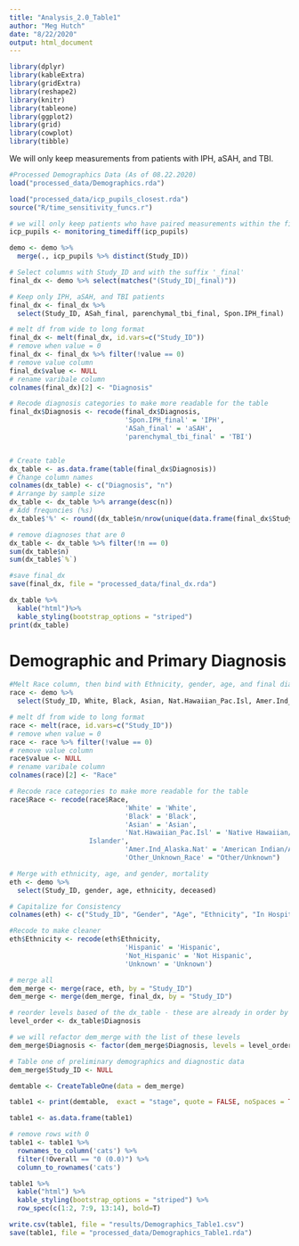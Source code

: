 ```yaml
---
title: "Analysis_2.0_Table1"
author: "Meg Hutch"
date: "8/22/2020"
output: html_document
---
```


```r
library(dplyr)
library(kableExtra)
library(gridExtra)
library(reshape2)
library(knitr)
library(tableone)
library(ggplot2)
library(grid)
library(cowplot)
library(tibble)
```

We will only keep measurements from patients with IPH, aSAH, and TBI. 

```r
#Processed Demographics Data (As of 08.22.2020)
load("processed_data/Demographics.rda")

load("processed_data/icp_pupils_closest.rda") 
source("R/time_sensitivity_funcs.r")
```


```r

# we will only keep patients who have paired measurements within the first 96 hours
icp_pupils <- monitoring_timediff(icp_pupils)

demo <- demo %>% 
  merge(., icp_pupils %>% distinct(Study_ID))

# Select columns with Study_ID and with the suffix '_final'
final_dx <- demo %>% select(matches("(Study_ID|_final)"))

# Keep only IPH, aSAH, and TBI patients
final_dx <- final_dx %>% 
  select(Study_ID, ASah_final, parenchymal_tbi_final, Spon.IPH_final)

# melt df from wide to long format
final_dx <- melt(final_dx, id.vars=c("Study_ID"))
# remove when value = 0
final_dx <- final_dx %>% filter(!value == 0)
# remove value column
final_dx$value <- NULL
# rename varibale column
colnames(final_dx)[2] <- "Diagnosis"

# Recode diagnosis categories to make more readable for the table
final_dx$Diagnosis <- recode(final_dx$Diagnosis,
                             'Spon.IPH_final' = 'IPH',
                             'ASah_final' = 'aSAH',
                             'parenchymal_tbi_final' = 'TBI')


# Create table
dx_table <- as.data.frame(table(final_dx$Diagnosis))
# Change column names
colnames(dx_table) <- c("Diagnosis", "n")
# Arrange by sample size
dx_table <- dx_table %>% arrange(desc(n))
# Add frequncies (%s)
dx_table$'%' <- round((dx_table$n/nrow(unique(data.frame(final_dx$Study_ID))))*100, 1)

# remove diagnoses that are 0
dx_table <- dx_table %>% filter(!n == 0)
sum(dx_table$n)
sum(dx_table$`%`)

#save final_dx 
save(final_dx, file = "processed_data/final_dx.rda")
```


```r
dx_table %>%
  kable("html")%>%
  kable_styling(bootstrap_options = "striped")
print(dx_table)
```

# **Demographic and Primary Diagnosis**

```r
#Melt Race column, then bind with Ethnicity, gender, age, and final diagnosis
race <- demo %>%
  select(Study_ID, White, Black, Asian, Nat.Hawaiian_Pac.Isl, Amer.Ind_Alaska.Nat, Other_Unknown_Race)

# melt df from wide to long format
race <- melt(race, id.vars=c("Study_ID"))
# remove when value = 0
race <- race %>% filter(!value == 0)
# remove value column
race$value <- NULL
# rename varibale column
colnames(race)[2] <- "Race"

# Recode race categories to make more readable for the table
race$Race <- recode(race$Race,
                             'White' = 'White',
                             'Black' = 'Black',
                             'Asian' = 'Asian',
                             'Nat.Hawaiian_Pac.Isl' = 'Native Hawaiian/Other Pacific
                    Islander',
                             'Amer.Ind_Alaska.Nat' = 'American Indian/Alaska Native',
                             'Other_Unknown_Race' = "Other/Unknown")

# Merge with ethnicity, age, and gender, mortality
eth <- demo %>% 
  select(Study_ID, gender, age, ethnicity, deceased)

# Capitalize for Consistency
colnames(eth) <- c("Study_ID", "Gender", "Age", "Ethnicity", "In Hospital Mortality")

#Recode to make cleaner
eth$Ethnicity <- recode(eth$Ethnicity,
                             'Hispanic' = 'Hispanic',
                             'Not_Hispanic' = 'Not Hispanic',
                             'Unknown' = 'Unknown')

# merge all
dem_merge <- merge(race, eth, by = "Study_ID")
dem_merge <- merge(dem_merge, final_dx, by = "Study_ID")

# reorder levels based of the dx_table - these are already in order by frequency so we can create a list
level_order <- dx_table$Diagnosis

# we will refactor dem_merge with the list of these levels
dem_merge$Diagnosis <- factor(dem_merge$Diagnosis, levels = level_order)
```

```r
# Table one of preliminary demographics and diagnostic data
dem_merge$Study_ID <- NULL

demtable <- CreateTableOne(data = dem_merge) 

table1 <- print(demtable,  exact = "stage", quote = FALSE, noSpaces = TRUE, printToggle = FALSE)

table1 <- as.data.frame(table1)

# remove rows with 0
table1 <- table1 %>% 
  rownames_to_column('cats') %>% 
  filter(!Overall == "0 (0.0)") %>% 
  column_to_rownames('cats')

table1 %>% 
  kable("html") %>%
  kable_styling(bootstrap_options = "striped") %>% 
  row_spec(c(1:2, 7:9, 13:14), bold=T)

write.csv(table1, file = "results/Demographics_Table1.csv")
save(table1, file = "processed_data/Demographics_Table1.rda")
```
